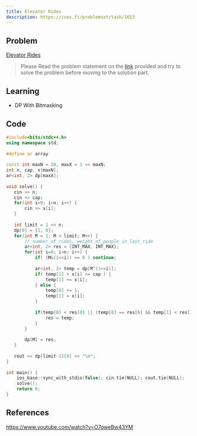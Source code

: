 ```yaml
---
title: Elevator Rides
description: https://cses.fi/problemset/task/1653
---
```


## Problem

[Elevator Rides](https://cses.fi/problemset/task/1653)

> Please Read the problem statement on the [link](https://cses.fi/problemset/task/1653) provided and try to solve the problem before
moving to the solution part.

## Learning

- DP With Bitmasking

## Code

```cpp lineNumbers=true
#include<bits/stdc++.h>
using namespace std;
 
#define ar array
 
const int maxN = 20, maxX = 1 << maxN;
int n, cap, x[maxN];
ar<int, 2> dp[maxX];
 
void solve() {
   cin >> n;
   cin >> cap;
   for(int i=0; i<n; i++) {
       cin >> x[i];
   }
 
   int limit = 1 << n;
   dp[0] = {1, 0};
   for(int M = 1; M < limit; M++) {
       // number_of_rides, weight_of_people_in_last_ride
       ar<int, 2> res = {INT_MAX, INT_MAX};
       for(int i=0; i<n; i++) {
           if( (M&(1<<i)) == 0 ) continue;
 
           ar<int, 2> temp = dp[M^(1<<i)];
           if( temp[1] + x[i] <= cap ) {
               temp[1] += x[i];
           } else {
               temp[0] += 1;
               temp[1] = x[i];
           }
 
           if(temp[0] < res[0] || (temp[0] == res[0] && temp[1] < res[1])) {
               res = temp;
           } 
       }
 
       dp[M] = res;
   }
 
   cout << dp[limit-1][0] << "\n";
}
 
int main() {
    ios_base::sync_with_stdio(false); cin.tie(NULL); cout.tie(NULL);
    solve();
    return 0;
}
```

## References

https://www.youtube.com/watch?v=O7oweBw43YM
